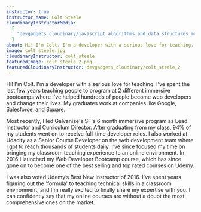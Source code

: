 ```yaml
---
instructor: true
instructor_name: Colt Steele
cloudinaryInstructorMedia:
  [
    "devgadgets_cloudinary/javascript_algorithms_and_data_structures_masterclass",
  ]
about: Hi! I'm Colt. I'm a developer with a serious love for teaching. I've spent the last few years teaching people to program at 2 different immersive bootcamps where I've helped hundreds of people become web developers and change their lives. My graduates work at companies like Google, Salesforce, and Square. Most recently, I led Galvanize's SF's 6 month immersive program as Lead Instructor and Curriculum Director. After graduating from my class, 94% of my students went on to receive full-time developer roles. I also worked at Udacity as a Senior Course Developer on the web development team where I got to reach thousands of students daily. I’ve since focused my time on bringing my classroom teaching experience to an online environment. In 2016 I launched my Web Developer Bootcamp course, which has since gone on to become one of the best selling and top rated courses on Udemy. I was also voted Udemy’s Best New Instructor of 2016. I've spent years figuring out the 'formula' to teaching technical skills in a classroom environment, and I'm really excited to finally share my expertise with you. I can confidently say that my online courses are without a doubt the most comprehensive ones on the market.
image: colt_steele.jpg
cloudinaryInstructor: colt_steele
featuredImage: colt_steele_2.png
featuredCloudinaryInstructor: devgadgets_cloudinary/colt_steele_2
---
```


<div className="prose text-gray-500 mx-auto lg:max-w-lg lg:row-start-1 lg:col-start-1">
  <p>
    Hi! I'm Colt. I'm a developer with a serious love for teaching. I've spent
    the last few years teaching people to program at 2 different immersive
    bootcamps where I've helped hundreds of people become web developers and
    change their lives. My graduates work at companies like Google, Salesforce,
    and Square.
  </p>
  <p>
    Most recently, I led Galvanize's SF's 6 month immersive program as Lead
    Instructor and Curriculum Director. After graduating from my class, 94% of
    my students went on to receive full-time developer roles. I also worked at
    Udacity as a Senior Course Developer on the web development team where I got
    to reach thousands of students daily. I’ve since focused my time on bringing
    my classroom teaching experience to an online environment. In 2016 I
    launched my Web Developer Bootcamp course, which has since gone on to become
    one of the best selling and top rated courses on Udemy.
  </p>
  <p>
    I was also voted Udemy’s Best New Instructor of 2016. I've spent years
    figuring out the 'formula' to teaching technical skills in a classroom
    environment, and I'm really excited to finally share my expertise with you.
    I can confidently say that my online courses are without a doubt the most
    comprehensive ones on the market.
  </p>
</div>
